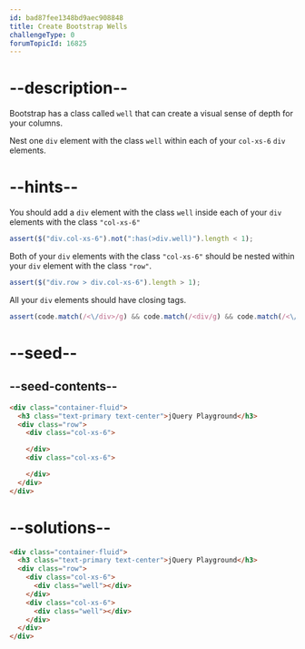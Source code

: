 ```yaml
---
id: bad87fee1348bd9aec908848
title: Create Bootstrap Wells
challengeType: 0
forumTopicId: 16825
---
```


# --description--

Bootstrap has a class called `well` that can create a visual sense of depth for your columns.

Nest one `div` element with the class `well` within each of your `col-xs-6` `div` elements.

# --hints--

You should add a `div` element with the class `well` inside each of your `div` elements with the class `"col-xs-6"`

```js
assert($("div.col-xs-6").not(":has(>div.well)").length < 1);
```

Both of your `div` elements with the class `"col-xs-6"` should be nested within your `div` element with the class `"row"`.

```js
assert($("div.row > div.col-xs-6").length > 1);
```

All your `div` elements should have closing tags.

```js
assert(code.match(/<\/div>/g) && code.match(/<div/g) && code.match(/<\/div>/g).length === code.match(/<div/g).length);
```

# --seed--

## --seed-contents--

```html
<div class="container-fluid">
  <h3 class="text-primary text-center">jQuery Playground</h3>
  <div class="row">
    <div class="col-xs-6">

    </div>
    <div class="col-xs-6">

    </div>
  </div>
</div>
```

# --solutions--

```html
<div class="container-fluid">
  <h3 class="text-primary text-center">jQuery Playground</h3>
  <div class="row">
    <div class="col-xs-6">
      <div class="well"></div>
    </div>
    <div class="col-xs-6">
      <div class="well"></div>
    </div>
  </div>
</div>
```
